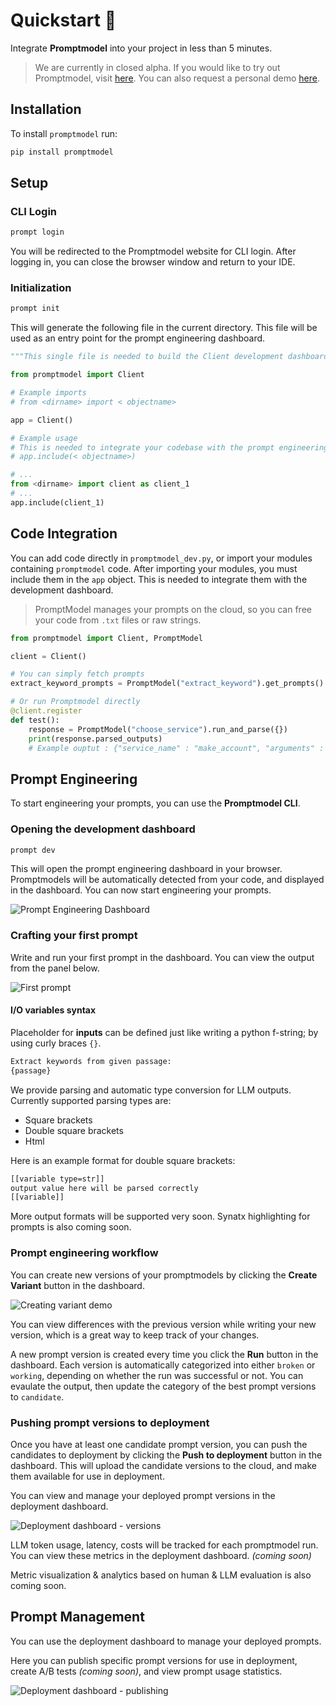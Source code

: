 
# Quickstart 🚀

Integrate **Promptmodel** into your project in less than 5 minutes.

> We are currently in closed alpha. If you would like to try out Promptmodel, visit [here](https://app.promptmodel.run).
> You can also request a personal demo [here](https://calendly.com/sounhochung/30min).

## Installation

To install `promptmodel` run:

```bash copy
pip install promptmodel
```

## Setup

### CLI Login

```bash copy
prompt login
```

You will be redirected to the Promptmodel website for CLI login. After logging in, you can close the browser window and return to your IDE.

### Initialization

```bash copy
prompt init
```

This will generate the following file in the current directory. This file will be used as an entry point for the prompt engineering dashboard.

```python filename="promptmodel_dev.py" copy
"""This single file is needed to build the Client development dashboard."""

from promptmodel import Client

# Example imports
# from <dirname> import < objectname>

app = Client()

# Example usage
# This is needed to integrate your codebase with the prompt engineering dashboard
# app.include(< objectname>)

```

```python filename="promptmodel_dev.py"
# ...
from <dirname> import client as client_1
# ...
app.include(client_1)
```

## Code Integration

You can add code directly in `promptmodel_dev.py`, or import your modules containing `promptmodel` code.
After importing your modules, you must include them in the `app` object. This is needed to integrate them with the development dashboard.

> PromptModel manages your prompts on the cloud, so you can free your code from `.txt` files or raw strings.

```python
from promptmodel import Client, PromptModel

client = Client()

# You can simply fetch prompts
extract_keyword_prompts = PromptModel("extract_keyword").get_prompts()

# Or run Promptmodel directly
@client.register
def test():
    response = PromptModel("choose_service").run_and_parse({})
    print(response.parsed_outputs)
    # Example ouptut : {"service_name" : "make_account", "arguments" : "[name, email, password]"}
```

## Prompt Engineering

To start engineering your prompts, you can use the **Promptmodel CLI**.

### Opening the development dashboard

```bash copy
prompt dev
```

This will open the prompt engineering dashboard in your browser. Promptmodels will be automatically detected from your code, and displayed in the dashboard. You can now start engineering your prompts.

![Prompt Engineering Dashboard](./img/promptmodel-demo-dev-init.gif)

### Crafting your first prompt

Write and run your first prompt in the dashboard. You can view the output from the panel below.

![First prompt](/demos/engineering.gif)

#### I/O variables syntax

Placeholder for **inputs** can be defined just like writing a python f-string; by using curly braces `{}`.

```txt
Extract keywords from given passage:
{passage}
```

We provide parsing and automatic type conversion for LLM outputs. Currently supported parsing types are:

- Square brackets
- Double square brackets
- Html

Here is an example format for double square brackets:

```txt
[[variable type=str]]
output value here will be parsed correctly
[[variable]]
```

More output formats will be supported very soon. Synatx highlighting for prompts is also coming soon.

### Prompt engineering workflow

You can create new versions of your promptmodels by clicking the **Create Variant** button in the dashboard.

![Creating variant demo](./img/promptmodel-demo-variant.gif)

You can view differences with the previous version while writing your new version, which is a great way to keep track of your changes.

A new prompt version is created every time you click the **Run** button in the dashboard. Each version is automatically categorized into either `broken` or `working`, depending on whether the run was successful or not. You can evaulate the output, then update the category of the best prompt versions to `candidate`.

### Pushing prompt versions to deployment

Once you have at least one candidate prompt version, you can push the candidates to deployment by clicking the **Push to deployment** button in the dashboard. This will upload the candidate versions to the cloud, and make them available for use in deployment.

You can view and manage your deployed prompt versions in the deployment dashboard.

![Deployment dashboard - versions](./img/promptmodel-deployment-versions.png)

LLM token usage, latency, costs will be tracked for each promptmodel run. You can view these metrics in the deployment dashboard. _(coming soon)_

<Callout type="info" emoji="✨">
  Metric visualization & analytics based on human & LLM evaluation is also
  coming soon.
</Callout>

## Prompt Management

You can use the deployment dashboard to manage your deployed prompts.

Here you can publish specific prompt versions for use in deployment, create A/B tests _(coming soon)_, and view prompt usage statistics.

![Deployment dashboard - publishing](./img/promptmodel-deployment-publish.png)
